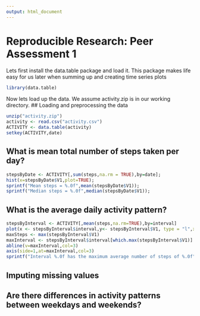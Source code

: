 ```yaml
---
output: html_document
---
```

# Reproducible Research: Peer Assessment 1
Lets first install the data.table package and load it. This package makes life easy for us later when summing up and creating time series plots
```r
library(data.table)
```
Now lets load up the data. We assume activity.zip is in our working directory.
## Loading and preprocessing the data
```r
unzip("activity.zip")
activity <- read.csv("activity.csv")
ACTIVITY <- data.table(activity)
setkey(ACTIVITY,date)
```
## What is mean total number of steps taken per day?
```r
stepsByDate <- ACTIVITY[,sum(steps,na.rm = TRUE),by=date];
hist(x=stepsByDate$V1,plot=TRUE);
sprintf("Mean steps = %.0f",mean(stepsByDate$V1));
sprintf("Median steps = %.0f",median(stepsByDate$V1));
```
## What is the average daily activity pattern?
```r
stepsByInterval <- ACTIVITY[,mean(steps,na.rm=TRUE),by=interval]
plot(x <- stepsByInterval$interval,y<- stepsByInterval$V1, type = "l",xlab = "Interval",ylab = "Steps")
maxSteps <- max(stepsByInterval$V1)
maxInterval <- stepsByInterval$interval[which.max(stepsByInterval$V1)]
abline(v=maxInterval,col=3)
axis(side=1,at=maxInterval,col=3)
sprintf("Interval %.0f has the maximum average number of steps of %.0f",maxInterval,maxSteps)
```
## Imputing missing values



## Are there differences in activity patterns between weekdays and weekends?
